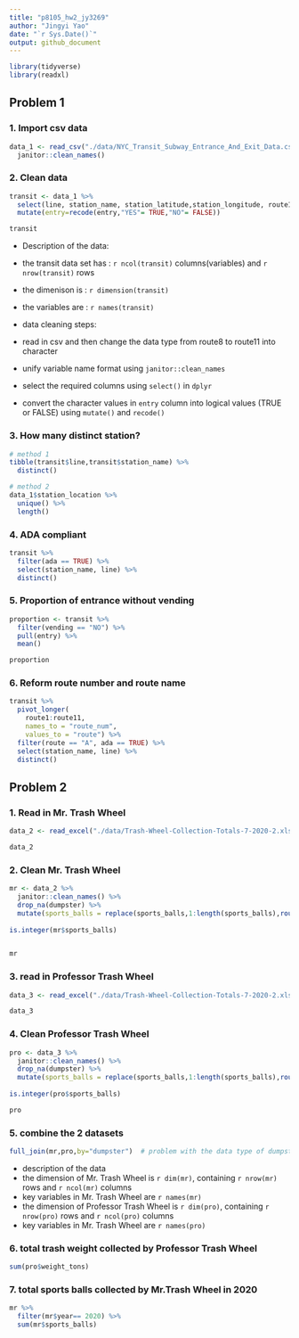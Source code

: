 ```yaml
---
title: "p8105_hw2_jy3269"
author: "Jingyi Yao"
date: "`r Sys.Date()`"
output: github_document
---
```


```r
library(tidyverse)
library(readxl)
```


## Problem 1 


### 1. Import csv data
```r
data_1 <- read_csv("./data/NYC_Transit_Subway_Entrance_And_Exit_Data.csv",col_types = cols(Route8 = "c", Route9 = "c", Route10 = "c", Route11 = "c")) %>% 
  janitor::clean_names() 


```


### 2. Clean data
```r
transit <- data_1 %>%  
  select(line, station_name, station_latitude,station_longitude, route1:route11, entry, vending, entrance_type, ada) %>% 
  mutate(entry=recode(entry,"YES"= TRUE,"NO"= FALSE))

transit

```

*  Description of the data:
  * the transit data set has : `r ncol(transit)` columns(variables) and `r nrow(transit)` rows
  * the dimenison is : `r dimension(transit)`
  * the variables are : `r names(transit)`


*  data cleaning steps:
  * read in csv and then change the data type from route8 to route11 into character
  * unify variable name format using `janitor::clean_names`
  * select the required columns using `select()` in `dplyr`
  * convert the character values in `entry` column into logical values (TRUE or FALSE) using `mutate()` and `recode()`
  

### 3. How many distinct station?
```r
# method 1
tibble(transit$line,transit$station_name) %>% 
  distinct()

# method 2
data_1$station_location %>% 
  unique() %>% 
  length()

```


### 4. ADA compliant
```r
transit %>% 
  filter(ada == TRUE) %>% 
  select(station_name, line) %>% 
  distinct()

```


### 5. Proportion of entrance without vending
```r
proportion <- transit %>% 
  filter(vending == "NO") %>% 
  pull(entry) %>% 
  mean()

proportion

```

### 6. Reform route number and route name
```r
transit %>% 
  pivot_longer(
    route1:route11,
    names_to = "route_num",
    values_to = "route") %>% 
  filter(route == "A", ada == TRUE) %>% 
  select(station_name, line) %>% 
  distinct()

```



## Problem 2

### 1. Read in Mr. Trash Wheel
```r
data_2 <- read_excel("./data/Trash-Wheel-Collection-Totals-7-2020-2.xlsx",range = "A2:N535")

data_2

```


### 2. Clean Mr. Trash Wheel
```r
mr <- data_2 %>% 
  janitor::clean_names() %>% 
  drop_na(dumpster) %>% 
  mutate(sports_balls = replace(sports_balls,1:length(sports_balls),round(as.integer(sports_balls))))
  
is.integer(mr$sports_balls)


mr

```


### 3. read in Professor Trash Wheel
```r
data_3 <- read_excel("./data/Trash-Wheel-Collection-Totals-7-2020-2.xlsx",range = "A2:N117",sheet="Professor Trash Wheel")

data_3
```


### 4. Clean Professor Trash Wheel
```r
pro <- data_3 %>% 
  janitor::clean_names() %>% 
  drop_na(dumpster) %>% 
  mutate(sports_balls = replace(sports_balls,1:length(sports_balls),round(as.integer(sports_balls))))
  
is.integer(pro$sports_balls)

pro

```


### 5. combine the 2 datasets
```r
full_join(mr,pro,by="dumpster")  # problem with the data type of dumpster

```


*  description of the data
  * the dimension of Mr. Trash Wheel is `r dim(mr)`, containing `r nrow(mr)` rows and `r ncol(mr)` columns
  * key variables in Mr. Trash Wheel are `r names(mr)`
  * the dimension of Professor Trash Wheel is `r dim(pro)`, containing `r nrow(pro)` rows and `r ncol(pro)` columns
  * key variables in Mr. Trash Wheel are `r names(pro)`


### 6. total trash weight collected by Professor Trash Wheel
```r
sum(pro$weight_tons)

```
### 7. total sports balls collected by Mr.Trash Wheel in 2020
```r
mr %>% 
  filter(mr$year== 2020) %>% 
  sum(mr$sports_balls)

```







